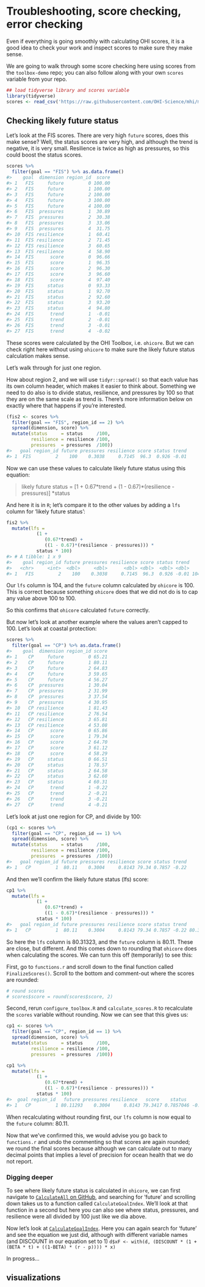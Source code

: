 # Troubleshooting, score checking, error checking {#troubleshooting} 

Even if everything is going smoothly with calculating OHI scores, it is a good idea to check your work and inspect scores to make sure they make sense.

We are going to walk through some score checking here using scores from the `toolbox-demo` repo; you can also follow along with your own `scores` variable from your repo.


``` r
## load tidyverse library and scores variable
library(tidyverse)
scores <- read_csv('https://raw.githubusercontent.com/OHI-Science/mhi/master/region2017/scores.csv')
```

## Checking likely future status

<!--- TODO: change this example to toolbox-demo not mhi --->
Let's look at the FIS scores. There are very high `future` scores, does this make sense? Well, the status scores are very high, and although the trend is negative, it is very small. Resilience is twice as high as pressures, so this could boost the status scores. 

``` r
scores %>%
  filter(goal == "FIS") %>% as.data.frame()
#>    goal  dimension region_id  score
#> 1   FIS     future         0 100.00
#> 2   FIS     future         1 100.00
#> 3   FIS     future         2 100.00
#> 4   FIS     future         3 100.00
#> 5   FIS     future         4 100.00
#> 6   FIS  pressures         1  30.89
#> 7   FIS  pressures         2  30.38
#> 8   FIS  pressures         3  33.06
#> 9   FIS  pressures         4  31.75
#> 10  FIS resilience         1  60.41
#> 11  FIS resilience         2  71.45
#> 12  FIS resilience         3  60.65
#> 13  FIS resilience         4  58.90
#> 14  FIS      score         0  96.66
#> 15  FIS      score         1  96.35
#> 16  FIS      score         2  96.30
#> 17  FIS      score         3  96.60
#> 18  FIS      score         4  97.40
#> 19  FIS     status         0  93.33
#> 20  FIS     status         1  92.70
#> 21  FIS     status         2  92.60
#> 22  FIS     status         3  93.20
#> 23  FIS     status         4  94.80
#> 24  FIS      trend         1  -0.01
#> 25  FIS      trend         2  -0.01
#> 26  FIS      trend         3  -0.01
#> 27  FIS      trend         4  -0.02
```

These scores were calculated by the OHI Toolbox, i.e. `ohicore`. But we can check right here without using `ohicore` to make sure the likely future status calculation makes sense. 

Let's walk through for just one region. 

How about region 2, and we will use `tidyr::spread()` so that each value has its own column header, which makes it easier to think about. Something we need to do also is to divide status, resilience, and pressures by 100 so that they are on the same scale as trend is. There's more information below on exactly where that happens if you're interested.

```r
(fis2 <- scores %>%
  filter(goal == "FIS", region_id == 2) %>%
  spread(dimension, score) %>%
  mutate(status     = status     /100,
         resilience = resilience /100,
         pressures  = pressures  /100))
#>   goal region_id future pressures resilience score status trend
#> 1  FIS         2    100    0.3038     0.7145  96.3  0.926 -0.01
```

Now we can use these values to calculate likely future status using this equation: 
 
> likely future status = [1 + 0.67\*trend + (1 - 0.67)\*(resilience - pressures)] \*status

And here it is in `R`; let's compare it to the other values by adding a `lfs` column for 'likely future status':

```r
fis2 %>%
  mutate(lfs =
           (1 +
              (0.67*trend) +
              ((1 - 0.67)*(resilience - pressures))) *
           status * 100)
#> # A tibble: 1 x 9
#>    goal region_id future pressures resilience score status trend      lfs
#>   <chr>     <int>  <dbl>     <dbl>      <dbl> <dbl>  <dbl> <dbl>    <dbl>
#> 1   FIS         2    100    0.3038     0.7145  96.3  0.926 -0.01 104.5298
```

Our `lfs` column is 104, and the `future` column calculated by `ohicore` is 100. This is correct because something `ohicore` does that we did not do is to cap any value above 100 to 100. 

So this confirms that `ohicore` calculated `future` correctly. 

But now let's look at another example where the values aren't capped to 100. Let's look at coastal protection:

```r
scores %>%
  filter(goal == "CP") %>% as.data.frame()
#>    goal  dimension region_id score
#> 1    CP     future         0 65.21
#> 2    CP     future         1 80.11
#> 3    CP     future         2 64.83
#> 4    CP     future         3 59.65
#> 5    CP     future         4 56.27
#> 6    CP  pressures         1 30.04
#> 7    CP  pressures         2 31.99
#> 8    CP  pressures         3 37.54
#> 9    CP  pressures         4 30.95
#> 10   CP resilience         1 81.43
#> 11   CP resilience         2 76.54
#> 12   CP resilience         3 65.81
#> 13   CP resilience         4 53.08
#> 14   CP      score         0 65.86
#> 15   CP      score         1 79.34
#> 16   CP      score         2 64.70
#> 17   CP      score         3 61.12
#> 18   CP      score         4 58.29
#> 19   CP     status         0 66.51
#> 20   CP     status         1 78.57
#> 21   CP     status         2 64.58
#> 22   CP     status         3 62.60
#> 23   CP     status         4 60.31
#> 24   CP      trend         1 -0.22
#> 25   CP      trend         2 -0.21
#> 26   CP      trend         3 -0.21
#> 27   CP      trend         4 -0.21
```

Let's look at just one region for CP, and divide by 100:
```r
(cp1 <- scores %>%
  filter(goal == "CP", region_id == 1) %>%
  spread(dimension, score) %>%
  mutate(status     = status     /100,
         resilience = resilience /100,
         pressures  = pressures  /100)) 
#>   goal region_id future pressures resilience score status trend
#> 1   CP         1  80.11    0.3004     0.8143 79.34 0.7857 -0.22
```

And then we'll confirm the likely future status (lfs) score:
```r
cp1 %>%
  mutate(lfs =
           (1 +
              (0.67*trend) +
              ((1 - 0.67)*(resilience - pressures))) *
           status * 100)
#>   goal region_id future pressures resilience score status trend      lfs
#> 1   CP         1  80.11    0.3004     0.8143 79.34 0.7857 -0.22 80.31323
```

So here the `lfs` column is 80.31323, and the `future` column is 80.11. These are close, but different. And this comes down to rounding that `ohicore` does when calculating the scores. We can turn this off (temporarily) to see this:

First, go to `functions.r` and scroll down to the final function called `FinalizeScores()`. Scroll to the bottom and comment-out where the scores are rounded:

```r
# round scores
# scores$score = round(scores$score, 2)
```

Second, rerun `configure_toolbox.R` and `calculate_scores.R` to recalculate the `scores` variable without rounding. Now we can see that this gives us: 

```r
cp1 <- scores %>%
  filter(goal == "CP", region_id == 1) %>%
  spread(dimension, score) %>%
  mutate(status     = status     /100,
         resilience = resilience /100,
         pressures  = pressures  /100))

cp1 %>%
  mutate(lfs =
           (1 +
              (0.67*trend) +
              ((1 - 0.67)*(resilience - pressures))) *
           status * 100)
#>  goal region_id   future pressures resilience   score    status     trend      lfs
#> 1   CP         1 80.11293    0.3004     0.8143 79.3417 0.7857046 -0.223814 80.11293
```

When recalculating without rounding first, our `lfs` column is now equal to the `future` column: 80.11. 

Now that we've confirmed this, we would advise you go back to `functions.r` and undo the commenting so that scores are again rounded; we round the final scores because although we can calculate out to many decimal points that implies a level of precision for ocean health that we do not report.


### Digging deeper

To see where likely future status is calculated in `ohicore`, we can first navigate to [`CalculateAll` on GitHub](https://github.com/OHI-Science/ohicore/blob/master/R/CalculateAll.R), and searching for 'future' and scrolling down takes us to a function called `CalculateGoalIndex`. We'll look at that function in a second but here you can also see where status, pressures, and resilience were all divided by 100 just like we dia above.

Now let's look at [`CalculateGoalIndex`](https://github.com/OHI-Science/ohicore/blob/master/R/CalculateGoalIndex.R). Here you can again search for 'future' and see the equation we just did, although with different variable names (and DISCOUNT in our equation set to 1)  `d$xF <- with(d, (DISCOUNT * (1 + (BETA * t) + ((1-BETA) * (r - p)))) * x)`

In progress...

## visualizations

<!---

## overall score
```r
## confirm overall score.
fis2 %>%
  mutate(score_check = (future + status)/2)
#> # A tibble: 1 x 9
#>    goal region_id future pressures resilience score status trend
#>   <chr>     <int>  <dbl>     <dbl>      <dbl> <dbl>  <dbl> <dbl>
#> 1   FIS         2    100     30.38      71.45  96.3   92.6 -0.01
#> # ... with 1 more variables: score_check <dbl>
```

## visualizations

https://github.com/OHI-Science/ohiprep/blob/master/src/R/VisGlobal.R

TODO: 
- change_plot()
- maps

- [Mel's Global Checking Data cheatsheet](https://github.com/OHI-Science/ohiprep/blob/master/Reference/CheckingData.pptx) (need to modify from global to OHI+)

--->